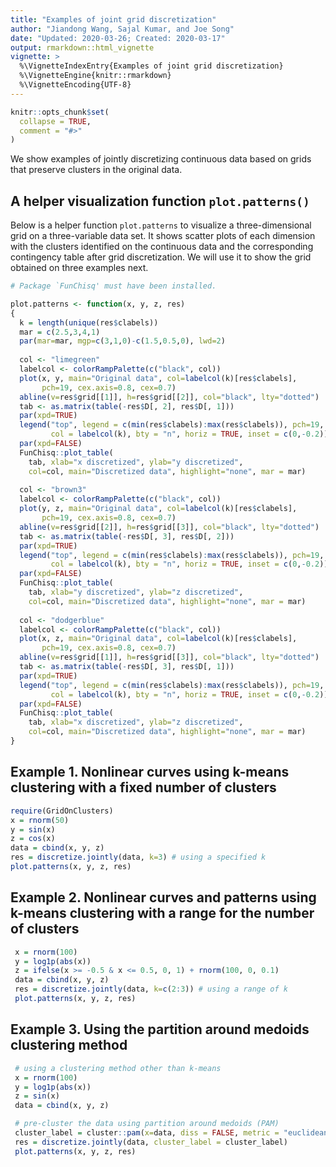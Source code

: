 ```yaml
---
title: "Examples of joint grid discretization"
author: "Jiandong Wang, Sajal Kumar, and Joe Song"
date: "Updated: 2020-03-26; Created: 2020-03-17"
output: rmarkdown::html_vignette
vignette: >
  %\VignetteIndexEntry{Examples of joint grid discretization}
  %\VignetteEngine{knitr::rmarkdown}
  %\VignetteEncoding{UTF-8}
---
```


```r
knitr::opts_chunk$set(
  collapse = TRUE,
  comment = "#>"
)
```

We show examples of jointly discretizing continuous data based on grids that preserve clusters in the original data.

## A helper visualization function `plot.patterns()`

Below is a helper function `plot.patterns` to visualize a three-dimensional grid on a three-variable data set. It shows scatter plots of each dimension with the clusters identified on the continuous data and the corresponding contingency table after grid discretization. We will use it to show the grid obtained on three examples next.

```r
# Package `FunChisq' must have been installed.

plot.patterns <- function(x, y, z, res)
{
  k = length(unique(res$clabels))
  mar = c(2.5,3,4,1)
  par(mar=mar, mgp=c(3,1,0)-c(1.5,0.5,0), lwd=2)
  
  col <- "limegreen"
  labelcol <- colorRampPalette(c("black", col))
  plot(x, y, main="Original data", col=labelcol(k)[res$clabels], 
       pch=19, cex.axis=0.8, cex=0.7)
  abline(v=res$grid[[1]], h=res$grid[[2]], col="black", lty="dotted")
  tab <- as.matrix(table(-res$D[, 2], res$D[, 1]))
  par(xpd=TRUE)
  legend("top", legend = c(min(res$clabels):max(res$clabels)), pch=19,
         col = labelcol(k), bty = "n", horiz = TRUE, inset = c(0,-0.2))
  par(xpd=FALSE)
  FunChisq::plot_table(
    tab, xlab="x discretized", ylab="y discretized",
    col=col, main="Discretized data", highlight="none", mar = mar)
  
  col <- "brown3"
  labelcol <- colorRampPalette(c("black", col))
  plot(y, z, main="Original data", col=labelcol(k)[res$clabels], 
       pch=19, cex.axis=0.8, cex=0.7)
  abline(v=res$grid[[2]], h=res$grid[[3]], col="black", lty="dotted")
  tab <- as.matrix(table(-res$D[, 3], res$D[, 2]))
  par(xpd=TRUE)
  legend("top", legend = c(min(res$clabels):max(res$clabels)), pch=19, 
         col = labelcol(k), bty = "n", horiz = TRUE, inset = c(0,-0.2))
  par(xpd=FALSE)
  FunChisq::plot_table(
    tab, xlab="y discretized", ylab="z discretized",
    col=col, main="Discretized data", highlight="none", mar = mar) 
  
  col <- "dodgerblue"
  labelcol <- colorRampPalette(c("black", col))
  plot(x, z, main="Original data", col=labelcol(k)[res$clabels],
       pch=19, cex.axis=0.8, cex=0.7)
  abline(v=res$grid[[1]], h=res$grid[[3]], col="black", lty="dotted")
  tab <- as.matrix(table(-res$D[, 3], res$D[, 1]))
  par(xpd=TRUE)
  legend("top", legend = c(min(res$clabels):max(res$clabels)), pch=19,
         col = labelcol(k), bty = "n", horiz = TRUE, inset = c(0,-0.2))
  par(xpd=FALSE)
  FunChisq::plot_table(
    tab, xlab="x discretized", ylab="z discretized",
    col=col, main="Discretized data", highlight="none", mar = mar) 
}
```

## Example 1. Nonlinear curves using k-means clustering with a fixed number of clusters

```r
require(GridOnClusters)
x = rnorm(50)
y = sin(x)
z = cos(x)
data = cbind(x, y, z)
res = discretize.jointly(data, k=3) # using a specified k
plot.patterns(x, y, z, res)
```

## Example 2. Nonlinear curves and patterns using k-means clustering with a range for the number of clusters

```r
 x = rnorm(100)
 y = log1p(abs(x))
 z = ifelse(x >= -0.5 & x <= 0.5, 0, 1) + rnorm(100, 0, 0.1)
 data = cbind(x, y, z)
 res = discretize.jointly(data, k=c(2:3)) # using a range of k
 plot.patterns(x, y, z, res)
```

## Example 3. Using the partition around medoids clustering method

```r
 # using a clustering method other than k-means
 x = rnorm(100)
 y = log1p(abs(x))
 z = sin(x)
 data = cbind(x, y, z)

 # pre-cluster the data using partition around medoids (PAM)
 cluster_label = cluster::pam(x=data, diss = FALSE, metric = "euclidean", k = 4)$clustering
 res = discretize.jointly(data, cluster_label = cluster_label)
 plot.patterns(x, y, z, res)
```

